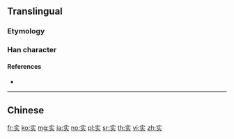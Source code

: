 {{character info/new}}
{{also|實|実}}
==Translingual==
{{stroke order|type=animate}}
{{Han simplified forms|實|実|实}}

===Etymology===
{{Han simp|實|f=貫|t=头}}

===Han character===
{{Han char|rn=40|rad=宀|as=05|sn=8|four=|canj=JYK|ids=⿱[[宀]][[头]]}}

====References====
* {{Han ref|kx=0284.081|dkj=07123|dj=0561.090|hdz=20923.020|uh=5B9E|ud=23454}}

----

==Chinese==
{{zh-see|實}}

[[fr:实]]
[[ko:实]]
[[mg:实]]
[[ja:实]]
[[no:实]]
[[pl:实]]
[[sr:实]]
[[th:实]]
[[vi:实]]
[[zh:实]]